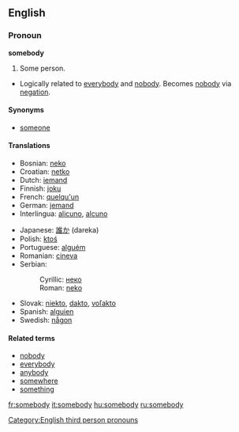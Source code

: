 ==English==
=== Pronoun ===
'''somebody'''
#Some person.
*Logically related to [[everybody]] and [[nobody]].  Becomes [[nobody]] via [[negation]].

==== Synonyms ====
*[[someone]]

====Translations====
{{top}}
*Bosnian: [[neko#Bosnian|neko]]
*Croatian: [[netko#Croatian|netko]]
*Dutch: [[iemand]]
*Finnish: [[joku]]
*French: [[quelqu'un]]
*German: [[jemand]]
*Interlingua: [[alicuno]], [[alcuno]]
{{mid}}
*Japanese: [[誰か]] (dareka)
*Polish: [[ktoś]]
*Portuguese: [[alguém]]
*Romanian: [[cineva]]
*Serbian:
*:Cyrillic: [[неко#Serbian|неко]]
*:Roman: [[neko#Serbian|neko]]
*Slovak: [[niekto#Slovak|niekto]], [[dakto#Slovak|dakto]], [[voľakto]]
*Spanish: [[alguien]]
*Swedish: [[någon]]
{{bottom}}

====Related terms====
*[[nobody]]
*[[everybody]]
*[[anybody]]
*[[somewhere]]
*[[something]]

[[Category:English third person pronouns]]

[[fr:somebody]]
[[it:somebody]]
[[hu:somebody]]
[[ru:somebody]]